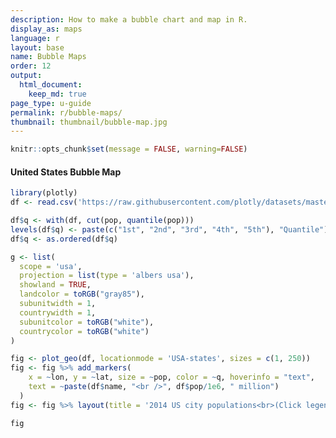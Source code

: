 ```yaml
---
description: How to make a bubble chart and map in R.
display_as: maps
language: r
layout: base
name: Bubble Maps
order: 12
output:
  html_document:
    keep_md: true
page_type: u-guide
permalink: r/bubble-maps/
thumbnail: thumbnail/bubble-map.jpg
---
```


```r
knitr::opts_chunk$set(message = FALSE, warning=FALSE)
```
#### United States Bubble Map

```r
library(plotly)
df <- read.csv('https://raw.githubusercontent.com/plotly/datasets/master/2014_us_cities.csv')

df$q <- with(df, cut(pop, quantile(pop)))
levels(df$q) <- paste(c("1st", "2nd", "3rd", "4th", "5th"), "Quantile")
df$q <- as.ordered(df$q)

g <- list(
  scope = 'usa',
  projection = list(type = 'albers usa'),
  showland = TRUE,
  landcolor = toRGB("gray85"),
  subunitwidth = 1,
  countrywidth = 1,
  subunitcolor = toRGB("white"),
  countrycolor = toRGB("white")
)

fig <- plot_geo(df, locationmode = 'USA-states', sizes = c(1, 250))
fig <- fig %>% add_markers(
    x = ~lon, y = ~lat, size = ~pop, color = ~q, hoverinfo = "text",
    text = ~paste(df$name, "<br />", df$pop/1e6, " million")
  )
fig <- fig %>% layout(title = '2014 US city populations<br>(Click legend to toggle)', geo = g)

fig
```